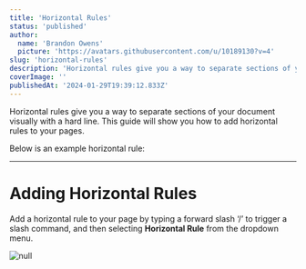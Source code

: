 ```yaml
---
title: 'Horizontal Rules'
status: 'published'
author:
  name: 'Brandon Owens'
  picture: 'https://avatars.githubusercontent.com/u/10189130?v=4'
slug: 'horizontal-rules'
description: 'Horizontal rules give you a way to separate sections of your document visually with a hard line. This guide will show you how to add Horizontal Rules to your pages.'
coverImage: ''
publishedAt: '2024-01-29T19:39:12.833Z'
---
```


Horizontal rules give you a way to separate sections of your document visually with a hard line. This guide will show you how to add horizontal rules to your pages.

Below is an example horizontal rule:

<div data-type="horizontalRule"><hr></div>

# Adding Horizontal Rules

Add a horizontal rule to your page by typing a forward slash ‘/’ to trigger a slash command, and then selecting **Horizontal Rule** from the dropdown menu.



<div class="my-8 shadow-xl"><img class="rounded-xl" src="/api/images/screenshot-2024-01-29-163638-kwOT.png" alt="null"></div>



